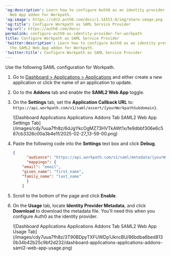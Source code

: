 ---
'og:description': Learn how to configure Auth0 as an identity provider using the SAML2
  Web App addon for Workpath.
'og:image': https://cdn2.auth0.com/docs/1.14553.0/img/share-image.png
'og:title': Configure Workpath as SAML Service Provider
'og:url': https://auth0.com/docs/
permalink: configure-auth0-as-identity-provider-for-workpath
title: Configure Workpath as SAML Service Provider
'twitter:description': Learn how to configure Auth0 as an identity provider using
  the SAML2 Web App addon for Workpath.
'twitter:title': Configure Workpath as SAML Service Provider
---
Use the following <Tooltip tip="Security Assertion Markup Language (SAML): Standardized protocol allowing two parties to exchange authentication information without a password." cta="View Glossary" href="/docs/glossary?term=SAML">SAML</Tooltip> configuration for Workpath.

1. Go to [Dashboard > Applications > Applications](https://manage.auth0.com/#/applications) and either create a new application or click the name of an application to update.
2. Go to the **Addons** tab and enable the **SAML2 Web App** toggle.
3. On the **Settings** tab, set the **Application Callback URL** to: `https://api.workpath.com/v1/saml/assert/{yourWorkpathSubdomain}`.

   <Frame>![Dashboard Applications Applications Addons Tab SAML2 Web App Settings Tab](/images/cdy7uua7fh8z/6dJgYkcOgMZ73HVTkAWt1x/fe9dbbf306e6c587cb3326c00a3b4e1f/2025-02-27_13-59-00.png)</Frame>
4. Paste the following code into the **Settings** text box and click **Debug**.

   ```json lines
   {
         "audience": "https://api.workpath.com/v1/saml/metadata/{yourWorkpathSubdomain}",
         "mappings": {
       "email": "email",
       "given_name": "first_name",
       "family_name": "last_name"
         }
       }
   ```


   

   
5. Scroll to the bottom of the page and click **Enable**.
6. On the **Usage** tab, locate **Identity Provider Metadata**, and click **Download** to download the metadata file. You'll need this when you configure Auth0 as the identity provider.

   <Frame>![Dashboard Applications Applications Addons Tab SAML2 Web App Usage Tab](/images/cdy7uua7fh8z/3T90BDpyTXFUWDp1JkncBU/86bdba6bed8130b34b42b25c9bf2d232/dashboard-applications-applications-addons-saml2-web-app-usage.png)</Frame>